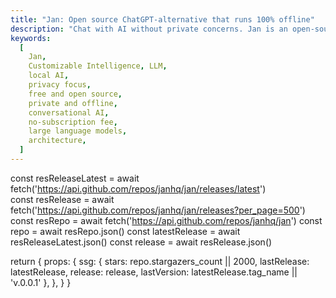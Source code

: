 ```yaml
---
title: "Jan: Open source ChatGPT-alternative that runs 100% offline"
description: "Chat with AI without private concerns. Jan is an open-source alternative to ChatGPT, running AI models locally on your device."
keywords:
  [
    Jan,
    Customizable Intelligence, LLM,
    local AI,
    privacy focus,
    free and open source,
    private and offline,
    conversational AI,
    no-subscription fee,
    large language models,
    architecture,
  ]
---
```



  const resReleaseLatest = await fetch('https://api.github.com/repos/janhq/jan/releases/latest')  
  const resRelease = await fetch('https://api.github.com/repos/janhq/jan/releases?per_page=500')  
  const resRepo = await fetch('https://api.github.com/repos/janhq/jan')
  const repo = await resRepo.json()
  const latestRelease = await resReleaseLatest.json()
  const release = await resRelease.json()

  return {
    props: {
      ssg: {
        stars: repo.stargazers_count || 2000,
        lastRelease: latestRelease,
        release: release,
        lastVersion: latestRelease.tag_name || 'v.0.0.1'
      },
    },
  }
}

<Home />
